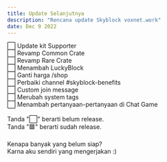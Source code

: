 ```yaml
---
title: Update Selanjutnya
description: "Rencana update Skyblock voxnet.work"
date: Dec 9 2022
---
```


⬜ Update kit Supporter<br>
⬜ Revamp Common Crate<br>
⬜ Revamp Rare Crate<br>
⬜ Menambah LuckyBlock<br>
⬜ Ganti harga /shop<br>
⬜ Perbaiki channel #skyblock-benefits<br>
⬜ Custom join message<br>
⬜ Merubah system tags<br>
⬜ Menambah pertanyaan-pertanyaan di Chat Game<br>
<br>
Tanda "⬜" berarti belum release.<br>
Tanda "🟩" berarti sudah release.<br>
<br>
Kenapa banyak yang belum siap?<br>
Karna aku sendiri yang mengerjakan :)
